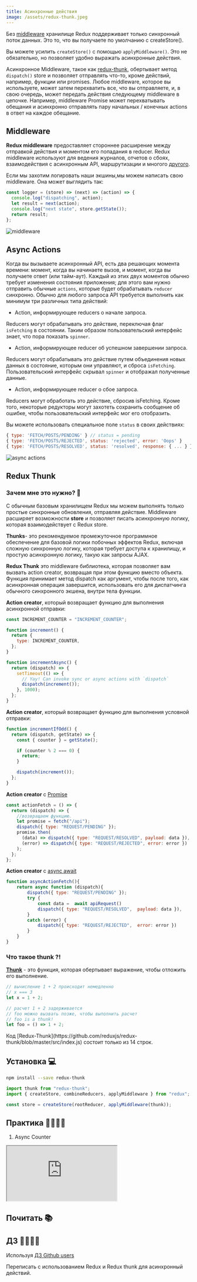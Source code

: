 ```yaml
---
title: Асинхронные действия
image: /assets/redux-thunk.jpeg
---
```


Без [middleware](/redux/redux-async-flow#middleware) хранилище Redux поддерживает только синхронный поток данных.
Это то, что вы получаете по умолчанию с createStore().

Вы можете усилить `createStore()` с помощью `applyMiddleware()`. Это не обязательно, но позволяет удобно выражать асинхронные действия.

Асинхронное Middleware, такое как [redux-thunk](/redux/redux-async-flow#redux-thunk), обертывает метод `dispatch()` store и позволяет отправлять что-то, кроме действий,
например, функции или promises.
Любое middleware, которое вы используете, может затем перехватить все, что вы отправляете, и, в свою очередь,
может передать действия следующему middleware в цепочке.
Например, middleware Promise может перехватывать обещания и асинхронно отправлять пару начальных / конечных actions в ответ на каждое обещание.

## Middleware

**Redux middleware** предоставляет стороннее расширение между отправкой действия и моментом его попадания в reducer.
Redux middleware используют для ведения журналов, отчетов о сбоях, взаимодействия с асинхронным API,
маршрутизации и многого [другого](https://redux.js.org/introduction/ecosystem#middleware).

Если мы захотим логировать наши экшины,мы можем написать свою middleware. Она может выглядить так:

```javascript
const logger = (store) => (next) => (action) => {
  console.log("dispatching", action);
  let result = next(action);
  console.log("next state", store.getState());
  return result;
};
```

<img
  src="https://miro.medium.com/max/2880/1*QERgzuzphdQz4e0fNs1CFQ.gif"
  alt="middleware"
/>

## Async Actions

Когда вы вызываете асинхронный API, есть два решающих момента времени: момент, когда вы начинаете вызов, и момент, когда вы получаете ответ (или тайм-аут).
Каждый из этих двух моментов обычно требует изменения состояния приложения;
для этого вам нужно отправить обычные `actions`, которые будeт обрабатывать `reducer` синхронно.
Обычно для любого запроса API требуется выполнить как минимум три различных типа действий:

- Action, информирующее reducers о начале запроса.

Reducers могут обрабатывать это действие, переключая флаг `isFetching` в состоянии.
Таким образом пользовательский интерфейс знает, что пора показать `spinner`.

- Action, информирующее reducer об успешном завершении запроса.

Reducers могут обрабатывать это действие путем объединения новых данных в состояние, которым они управляют, и сброса `isFetching`.
Пользовательский интерфейс скрывал `spinner` и отображал полученные данные.

- Action, информирующее reducer о сбое запроса.

Reducers могут обработать это действие, сбросив isFetching. Кроме того, некоторые редукторы могут захотеть сохранить сообщение об ошибке, чтобы пользовательский интерфейс мог его отобразить.

Вы можете использовать специальное поле `status` в своих действиях:

```javascript
{ type: 'FETCH/POSTS/PENDING' } // status = pending
{ type: 'FETCH/POSTS/REJECTED', status: 'rejected', error: 'Oops' }
{ type: 'FETCH/POSTS/RESOLVED', status: 'resolved', response: { ... } }
```

<img
  src="https://miro.medium.com/max/760/1*BHUKvOmqPjJHpRY1wp1YFw.png"
  alt="async actions"
/>

## Redux Thunk

### Зачем мне это нужно? 🤔

С обычным базовым хранилищем Redux мы можем выполнять только простые синхронные обновления, отправляя действие.
Middleware расширяет возможности **store** и позволяет писать асинхронную логику, которая взаимодействует с Redux store.

**Thunks**- это рекомендуемое промежуточное программное обеспечение для базовой логики побочных эффектов Redux,
включая сложную синхронную логику, которая требует доступа к хранилищу, и простую асинхронную логику, такую как запросы AJAX.

**Redux Thunk** это middleware библиотека, которая позволяет вам вызвать action creator,
возвращая при этом функцию вместо объекта. Функция принимает метод dispatch как аргумент,
чтобы после того, как асинхронная операция завершится, использовать его для диспатчинга обычного синхронного экшена, внутри тела функции.

**Action creator**, который возвращает функцию для выполнения асинхронной отправки:

```javascript
const INCREMENT_COUNTER = "INCREMENT_COUNTER";

function increment() {
  return {
    type: INCREMENT_COUNTER,
  };
}

function incrementAsync() {
  return (dispatch) => {
    setTimeout(() => {
      // Yay! Can invoke sync or async actions with `dispatch`
      dispatch(increment());
    }, 1000);
  };
}
```

**Action creator**, который возвращает функцию для выполнения условной отправки:

```javascript
function incrementIfOdd() {
  return (dispatch, getState) => {
    const { counter } = getState();

    if (counter % 2 === 0) {
      return;
    }

    dispatch(increment());
  };
}
```

**Action creator** с [Promise](https://developer.mozilla.org/uk/docs/Web/JavaScript/Reference/Global_Objects/Promise)

```javascript
const actionFetch = () => {
  return (dispatch) => {
    //возвращаем функцию.
    let promise = fetch("/api");
    dispatch({ type: "REQUEST/PENDING" });
    promise.then(
      (data) => dispatch({ type: "REQUEST/RESOLVED", payload: data }),
      (error) => dispatch({ type: "REQUEST/REJECTED", error: error })
    );
  };
};
```

**Action creator** с [async await](https://developer.mozilla.org/uk/docs/Web/JavaScript/Reference/Statements/async_function)

```javascript
function asyncActionFetch(){
    return async function (dispatch){
        dispatch({ type: "REQUEST/PENDING" });
        try {
            const data =  await apiRequest()
            dispatch({ type: "REQUEST/RESOLVED",  payload: data }),
        }
        catch (error) {
            dispatch({ type: "REQUEST/REJECTED",  error: error })
        }
    }
}
```

### Что такое thunk ?!

[**Thunk**](https://en.wikipedia.org/wiki/Thunk) - это функция, которая обертывает выражение, чтобы отложить его выполнение.

```javascript
// вычисление 1 + 2 происходит немедленно
// x === 3
let x = 1 + 2;

// расчет 1 + 2 задерживается
// foo можно вызвать позже, чтобы выполнить расчет
// foo is a thunk!
let foo = () => 1 + 2;
```


<Admonition type="note" title="Интересно">
  Код
  [Redux-Thunk](https://github.com/reduxjs/redux-thunk/blob/master/src/index.js)
  состоит только из 14 строк.
</Admonition>

## Установка 💻

```bash
npm install --save redux-thunk
```

```javascript
import thunk from "redux-thunk";
import { createStore, combineReducers, applyMiddleware } from "redux";

const store = createStore(rootReducer, applyMiddleware(thunk));
```

## Практика 👩‍💻👨‍💻

1. Async Counter

<iframe
  src="https://codesandbox.io/embed/serene-diffie-ot5jx?fontsize=14&hidenavigation=1&theme=dark"
  style={{
    width: "100%",
    height: "500px",
    border: 0,
    borderRadius: "4px",
    overflow: "hidden",
  }}
  title="serene-diffie-ot5jx"
  allow="accelerometer; ambient-light-sensor; camera; encrypted-media; geolocation; gyroscope; hid; microphone; midi; payment; usb; vr; xr-spatial-tracking"
  sandbox="allow-forms allow-modals allow-popups allow-presentation allow-same-origin allow-scripts"
/>

Добавить actions

- reset
- decrement

2. User List

Пользуясь заданием [User List](/react/list-ref#%D0%BF%D1%80%D0%B0%D0%BA%D1%82%D0%B8%D0%BA%D0%B0),
переписать [код](https://codesandbox.io/s/react-keys-and-refs-64hvo?file=/src/UserList.js) с использованием Redux.

<iframe
  src="https://codesandbox.io/embed/react-keys-and-refs-forked-yg31c?fontsize=14&hidenavigation=1&theme=dark"
  style={{
    width: "100%",
    height: "500px",
    border: 0,
    borderRadius: "4px",
    overflow: "hidden",
  }}
  title="react-keys-and-refs (forked)"
  allow="accelerometer; ambient-light-sensor; camera; encrypted-media; geolocation; gyroscope; hid; microphone; midi; payment; usb; vr; xr-spatial-tracking"
  sandbox="allow-forms allow-modals allow-popups allow-presentation allow-same-origin allow-scripts"
></iframe>

## Почитать 📚

## ДЗ 👩‍🎓🧑‍🎓

Используя [ДЗ Github users](/react/list-ref#%D0%B4%D0%B7-)

Переписать с использованием Redux и Redux thunk для асинхронный действий.
